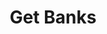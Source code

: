---
title: "Get Banks"
api: "GET https://payout-staging.cafeone.ng/api/Payout/banks"
description: "Endpoint for retrieving banks available for prrocessing transfers to and their rerspective bank codes."
---